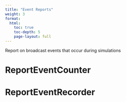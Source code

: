 ```yaml
---
title: "Event Reports"
weight: 3
format: 
  html:
    toc: true
    toc-depth: 5
    page-layout: full
---
```


Report on broadcast events that occur during simulations

# ReportEventCounter

# ReportEventRecorder